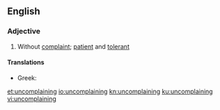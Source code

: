 ==English==

===Adjective===
{{en-adj}}

# Without [[complaint]]; [[patient]] and [[tolerant]]

====Translations====
{{trans-top|}}
* Greek: {{t|el|αβόγκητος}}
{{trans-mid}}
{{trans-bottom}}

[[et:uncomplaining]]
[[io:uncomplaining]]
[[kn:uncomplaining]]
[[ku:uncomplaining]]
[[vi:uncomplaining]]